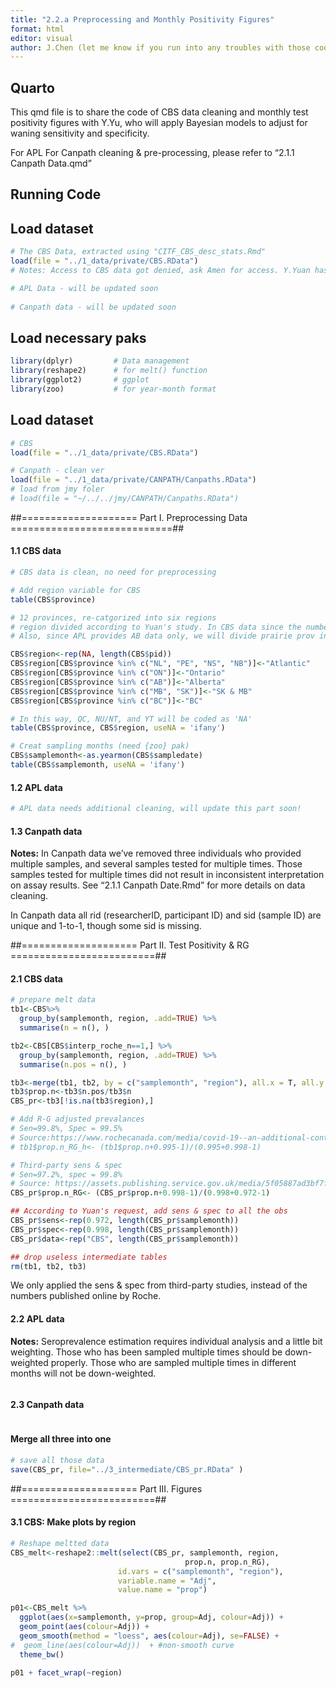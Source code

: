 ```yaml
---
title: "2.2.a Preprocessing and Monthly Positivity Figures"
format: html
editor: visual
author: J.Chen (let me know if you run into any troubles with those codes)
---
```


## Quarto

This qmd file is to share the code of CBS data cleaning and monthly test positivity figures with Y.Yu, who will apply Bayesian models to adjust for waning sensitivity and specificity.

For APL
For Canpath cleaning & pre-processing, please refer to "2.1.1 Canpath Data.qmd"

## Running Code

## Load dataset

```r
# The CBS Data, extracted using "CITF_CBS_desc_stats.Rmd"
load(file = "../1_data/private/CBS.RData")
# Notes: Access to CBS data got denied, ask Amen for access. Y.Yuan has confirmed on 21-Feb-2024 the ver 2023-11-30 of CBS is still the most up-to-date ver.

# APL Data - will be updated soon
 
# Canpath data - will be updated soon
```

## Load necessary paks

```r
library(dplyr)         # Data management
library(reshape2)      # for melt() function
library(ggplot2)       # ggplot
library(zoo)           # for year-month format
```

## Load dataset

```r
# CBS
load(file = "../1_data/private/CBS.RData")

# Canpath - clean ver
load(file = "../1_data/private/CANPATH/Canpaths.RData")
# load from jmy foler
# load(file = "~/../../jmy/CANPATH/Canpaths.RData")
```

##==================== Part I. Preprocessing Data ============================##

#### 1.1 CBS data

```r
# CBS data is clean, no need for preprocessing

# Add region variable for CBS
table(CBS$province)

# 12 provinces, re-catgorized into six regions
# region divided according to Yuan's study. In CBS data since the number of samples from QC and North prov are too small (N=13, 85+83). We decided to exclude samples from those three prov from analysis.
# Also, since APL provides AB data only, we will divide prairie prov into AB and SK+MB. This should apply to Canpath data as well.

CBS$region<-rep(NA, length(CBS$pid))
CBS$region[CBS$province %in% c("NL", "PE", "NS", "NB")]<-"Atlantic"
CBS$region[CBS$province %in% c("ON")]<-"Ontario"
CBS$region[CBS$province %in% c("AB")]<-"Alberta"
CBS$region[CBS$province %in% c("MB", "SK")]<-"SK & MB"
CBS$region[CBS$province %in% c("BC")]<-"BC"

# In this way, QC, NU/NT, and YT will be coded as 'NA'
table(CBS$province, CBS$region, useNA = 'ifany')

# Creat sampling months (need {zoo} pak)
CBS$samplemonth<-as.yearmon(CBS$sampledate)
table(CBS$samplemonth, useNA = 'ifany')
```

#### 1.2 APL data

```r
# APL data needs additional cleaning, will update this part soon!
```

#### 1.3 Canpath data

**Notes:** In Canpath data we've removed three individuals who provided multiple samples, and several samples tested for multiple times. Those samples tested for multiple times did not result in inconsistent interpretation on assay results. See "2.1.1 Canpath Date.Rmd" for more details on data cleaning. 

In Canpath data all rid (researcherID, participant ID) and sid (sample ID) are unique and 1-to-1, though some sid is missing.

##==================== Part II. Test Positivity & RG =========================##

#### 2.1 CBS data

```r
# prepare melt data
tb1<-CBS%>%
  group_by(samplemonth, region, .add=TRUE) %>%
  summarise(n = n(), )

tb2<-CBS[CBS$interp_roche_n==1,] %>%
  group_by(samplemonth, region, .add=TRUE) %>%
  summarise(n.pos = n(), )

tb3<-merge(tb1, tb2, by = c("samplemonth", "region"), all.x = T, all.y = F)
tb3$prop.n<-tb3$n.pos/tb3$n
CBS_pr<-tb3[!is.na(tb3$region),]

# Add R-G adjusted prevalances
# Sen=99.8%, Spec = 99.5%
# Source:https://www.rochecanada.com/media/covid-19--an-additional-contribution-to-the-testing-landscape-in
# tb1$prop.n_RG_h<- (tb1$prop.n+0.995-1)/(0.995+0.998-1)

# Third-party sens & spec
# Sen=97.2%, spec = 99.8% 
# Source: https://assets.publishing.service.gov.uk/media/5f05887ad3bf7f2be6e02161/Evaluation__of_sensitivity_and_specificity_of_4_commercially_available_SARS-CoV-2_antibody_immunoassays.pdf
CBS_pr$prop.n_RG<- (CBS_pr$prop.n+0.998-1)/(0.998+0.972-1)

## According to Yuan's request, add sens & spec to all the obs
CBS_pr$sens<-rep(0.972, length(CBS_pr$samplemonth))
CBS_pr$spec<-rep(0.998, length(CBS_pr$samplemonth))
CBS_pr$data<-rep("CBS", length(CBS_pr$samplemonth))

## drop useless intermediate tables
rm(tb1, tb2, tb3)
```

We only applied the sens & spec from third-party studies, instead of the numbers published online by Roche.

#### 2.2 APL data

**Notes:** Seroprevalence estimation requires individual analysis and a little bit weighting. Those who has been sampled multiple times should be down-weighted properly. Those who are sampled multiple times in different months will not be down-weighted.

```r

```

#### 2.3 Canpath data

```r

```

#### Merge all three into one

```r


# save all those data
save(CBS_pr, file="../3_intermediate/CBS_pr.RData" )
```

##==================== Part III. Figures =========================##

#### 3.1 CBS: Make plots by region

```r
# Reshape meltted data
CBS_melt<-reshape2::melt(select(CBS_pr, samplemonth, region,
                                       prop.n, prop.n_RG), 
                        id.vars = c("samplemonth", "region"),
                        variable.name = "Adj",
                        value.name = "prop")

p01<-CBS_melt %>%
  ggplot(aes(x=samplemonth, y=prop, group=Adj, colour=Adj)) +
  geom_point(aes(colour=Adj)) +
  geom_smooth(method = "loess", aes(colour=Adj), se=FALSE) +
#  geom_line(aes(colour=Adj))  + #non-smooth curve
  theme_bw() 

p01 + facet_wrap(~region)
```
